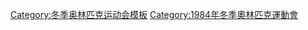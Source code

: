 {{template category}}
[[Category:冬季奥林匹克运动会模板|Category:冬季奥林匹克运动会模板]]
[[Category:1984年冬季奧林匹克運動會|Category:1984年冬季奧林匹克運動會]]